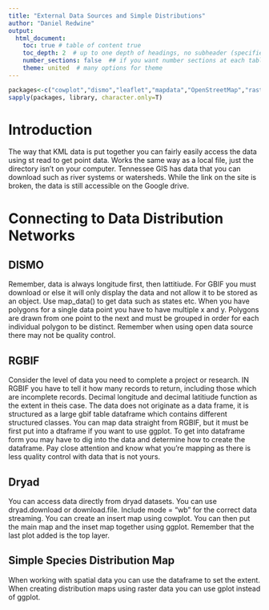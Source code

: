 ```yaml
---
title: "External Data Sources and Simple Distributions"
author: "Daniel Redwine"
output: 
  html_document:
    toc: true # table of content true
    toc_depth: 2  # up to one depth of headings, no subheader (specified by # in html)
    number_sections: false  ## if you want number sections at each table header
    theme: united  # many options for theme
---
```

```r
packages<-c("cowplot","dismo","leaflet","mapdata","OpenStreetMap","rasterVis","rdryad","rgbif","sf","tidyverse")
sapply(packages, library, character.only=T)
```
# Introduction

The way that KML data is put together you can fairly easily access the data using st read to get point data. Works the same way as a local file, just the directory isn't on your computer. Tennessee GIS has data that you can download such as river systems or watersheds. While the link on the site is broken, the data is still accessible on the Google drive.

# Connecting to Data Distribution Networks

## DISMO

Remember, data is always longitude first, then lattitiude. For GBIF you must download or else it will only display the data and not allow it to be stored as an object. Use map_data() to get data such as states etc. When you have polygons for a single data point you have to have multiple x and y. Polygons are drawn from one point to the next and must be grouped in order for each individual polygon to be distinct. Remember when using open data source there may not be quality control. 

## RGBIF

Consider the level of data you need to complete a project or research. IN RGBIF you have to tell it how many records to return, including those which are incomplete records. Decimal longitude and decimal latitiude function as the extent in theis case. The data does not originate as a data frame, it is structured as a large gbif table dataframe which contains different structured classes. You can map data straight from RGBIF, but it must be first put into a dtaframe if you want to use ggplot. To get into dataframe form you may have to dig into the data and determine how to create the dataframe. Pay close attention and know what you're mapping as there is less quality control with data that is not yours. 

## Dryad

You can access data directly from dryad datasets. You can use dryad.download or download.file. Include mode = "wb" for the correct data streaming. You can create an insert map using cowplot. You can then put the main map and the inset map together using ggplot. Remember that the last plot added is the top layer. 

## Simple Species Distribution Map

When working with spatial data you can use the dataframe to set the extent. When creating distribution maps using raster data you can use gplot instead of ggplot. 